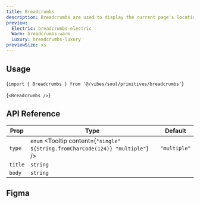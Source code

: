 ```yaml
---
title: Breadcrumbs
description: Breadcrumbs are used to display the current page's location within a hierarchy and enable easy navigation.
preview:
  Electric: breadcrumbs-electric
  Warm: breadcrumbs-warm
  Luxury: breadcrumbs-luxury
previewSize: xs
---
```


## Usage

<CodeBlock lang="bash">{`import { Breadcrumbs } from '@/vibes/soul/primitives/breadcrumbs'`}</CodeBlock>

<CodeBlock lang="bash">{`<Breadcrumbs />`}</CodeBlock>

## API Reference

| Prop                                                                                       | Type                                                                           | Default      |
| ------------------------------------------------------------------------------------------ | ------------------------------------------------------------------------------ | ------------ |
| `type` <Tooltip content='This is an example tooltip for what this particular prop does'/>  | `enum` <Tooltip content={`"single" ${String.fromCharCode(124)} "multiple"`} /> | `"multiple"` |
| `title` <Tooltip content='This is an example tooltip for what this particular prop does'/> | `string`                                                                       |              |
| `body` <Tooltip content='This is an example tooltip for what this particular prop does'/>  | `string`                                                                       |              |

## Figma

<Figma url="https://www.figma.com/design/kgCf8OkDCe90wBSKNNqueL/Soul-Vibe?node-id=737-16279&t=dbm9GtAtS2A3vy2g-4" />
